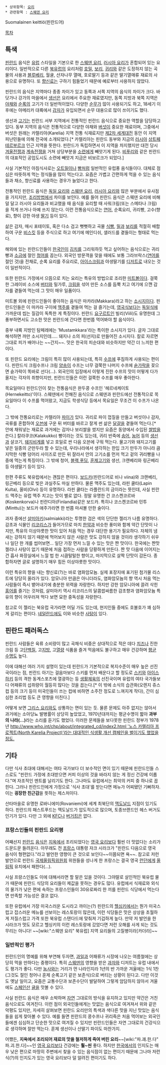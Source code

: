  * 상위항목: [[요리]]
 * 관련항목 : [[스웨덴 요리]] 

Suomalainen keittiö(핀란드어)

[[목차]]
== 특색 ==
[[핀란드]] 음식은 [[유럽]] 스타일을 기본으로 한 [[스웨덴 요리]], [[러시아 요리]]가 혼합되어 있는 요리이다. 일반적으로 다른 [[북유럽]]의 요리처럼 [[호밀]], [[보리]], [[귀리]]와 같은 도정하지 않는 곡물의 사용과 [[블루베리]], 월귤, 산자나무 열매, 호로딸기 등과 같은 딸기열매류 재료의 사용으로 유명하다. 또 [[향신료]]는 구하기 힘들었기 때문에 예로부터 사용하지 않았다. 

핀란드의 음식은 지역마다 종종 차이가 있고 동쪽과 서쪽 지역의 음식의 차이가 크다. 바닷가나 강가의 마을에서 [[생선]]은 요리에서 주요한 재료였지만, 동쪽 지방과 북쪽 지역은 [[야채]]와 [[순록]]의 고기가 더 일반적이었다. 다양한 [[순무]]가 많이 사용되기도 하고, 18세기 이후에는 아메리카 대륙에서 [[감자]]가 유입되면서 순무 대용으로 많이 쓰이기도 했다.

생선과 [[고기]]는 핀란드 서부 지역에서 전통적인 핀란드 음식으로 중요한 역할을 담당하고 있다. 동부 지역의 음식은 전통적으로 다양한 야채와 [[버섯]]이 중요한 재료이며, 그중에서 버섯은 원래는 카렐리아(Karelia) 지역 전통 식재료지만 [[제2차 세계대전]] 동안 이 지역 피난민들에 의해 전국에 소개되었다.[* 카렐리아는 핀란드 동부와 지금의 [[러시아]] [[상트페테르부르크]] 인근 지역을 뜻한다. 핀란드가 독립하면서 이 지역을 차지했지만 대전 당시 [[겨울전쟁]]과 [[계속전쟁]]을 거쳐 상당부분을 [[소련]]에게 빼앗기게 된다. [[비푸리]]와 같은 핀란드의 대표적인 공업도시도 소련에 빼앗겨 지금은 비보르크가 되었다.]   

사실 기본적인 아침식사로는 [[오트밀]]이나 [[빵]]처럼 일반적인 유럽풍 음식들이다. 대체로 점심은 따뜻하게 먹는 정식들을 많이 먹는다고. 요즘은 가볍고 간편하게 먹을 수 있는 음식들과 채소, 향신료를 사용하는 경우가 늘었다고 한다.

전통적인 핀란드 음식은 [[독일 요리]]와 [[스웨덴 요리]], [[러시아 요리]]와 많은 부분에서 유사점을 가지지만, [[조리]]방법에서 차이를 보인다. 예를 들어 핀란드 음식은 스웨덴 요리에 비해 덜 달고 러시아 요리들과 비교했을 때 음식을 요리할 때 사워크림(또는 스메타나 크림)을 적게 쓰거나 아예 쓰지 않는다. 이런 전통음식으로는 [[연어]], 순록요리, 귀리빵, 고수(향료), 향이 강한 야생 [[딸기]] 등이 있다.

삶은 감자, 매시 포테이토, 혹은 다소 검고 뻣뻣하고 곡물 [[식빵]], [[밀]]과 [[보리]]를 적절히 배합하여 구운 [[비스킷]] 등을 주식으로 하고 여기에 메인디쉬, 샐러드를 곁들이는 형태로 먹는다.

해외에 있는 핀란드인들이 [[한국인]]이 [[김치]]를 그리워하듯 먹고 싶어하는 음식으로는 귀리빵과 [[소금]]에 절인 [[청어]]를 꼽는다. 외국인 방문객을 맞을 때에도 보통 그라브락스([[연어]]를 절인 것)을 전채로, 순록 요리를 주요리로, [[아이스크림]]과 야생딸기를 [[디저트]]로 내오는 것이 일반적이다.

또한 핀란드 가정에서 으뜸으로 치는 요리는 특유의 방법으로 조리한 [[미트볼]]이다. 걸쭉한 그레이비 소스에 [[버터]]와 밀가루, [[크림]]을 섞어 만든 소스를 듬뿍 치고 여기에 으깬 감자를 곁들여 먹는데 그 맛이 매우 일품이다.

미트볼 외에 핀란드인들이 좋아하는 음식은 마카라(Makkara)라고 하는 [[소시지]]이다. 핀란드인들은 이 마카라 구이에 [[맥주]]를 곁들여 먹는 걸 즐기는데, [[영국]]식보다는 [[독일]]식에 가까운데 씹는 질감이 독특한 게 특징이다. 핀란드 [[요구르트]]인 빌리(Viili)도 유명한데 그 풍부하면서도 고소한 맛은 핀란드에 간다면 한번쯤 먹어봐야 할 음식이다.

중부 내륙 지방인 탐페레에는 'Mustamkkara'라는 특이한 소시지가 있다. 글자 그대로 해석하면 까만 소시지인데..... 돼지나 소의 피(선지)로 만들어진 소시지다. 칼로 자르면 그대로 피가 배어나는 ~~간지~~. 맛은 한국의 피순대와 비슷하지만 약간 더 느끼한 편이다.

또 핀란드 요리에는 크림이 특히 많이 사용되는데, 특히 [[수프]]에 푸짐하게 사용되는 편이다. 핀란드식 크림수프나 크림 [[양송이]] 수프는 너무 걸쭉한 나머지 수프에 [[숟가락]]을 꽂으면 숟가락이 똑바로 선다(…). 외국인의 입장에서 이렇게 진한 수프의 맛이 어떻게 다가올지는 각자의 취향이지만, 핀란드인들은 이런 걸쭉한 수프를 매우 좋아한다.

목요일마다 핀란드인이 찾는 전통음식은 완두콩 수프인 '헤르네케이토(Hernekeitto)'이다. 스웨덴에서 전해진 음식으로 스웨덴과 핀란드에선 전통적으로 목요일마다 이 수프를 먹어왔고, 지금도 학생식당 등에서 목요일은 무조건 이 수프가 나온다.

그 밖에 전통요리로는 카렐리아 [[파이]]가 있다. 귀리로 파이 껍질을 만들고 버섯이나 감자, 곡류를 혼합하여 [[오븐]]에 구운 뒤 버터를 바르고 잘게 썬 삶은 [[달걀]]을 곁들여 먹는다.[* 안에 채워넣는 재료로 과거에는 감자나 보리쌀을 썼지만 요즘은 동양에서 수입된 [[쌀밥]]을 쓴다.] 칼라쿠코(Kalakukko) 빵이라는 것도 있는데, 귀리 반죽에 [[송어]], [[농어]] 등의 [[생선]]과 살코기, [[돼지]][[비계]]를 넣고 호일로 싼 다음 오븐에 구워 먹는다. 물고기와 돼지고기를 넣은 일종의 군만두라 할 수 있는데, 우리나라에서 생각하는 한입 크기 만두가 아니라 큼지막한 식빵 덩어리 사이즈로 만든 뒤 잘라서 안의 고기소를 먼저 먹고 겉의 귀리빵을 나중에 먹는게 특징이다. 그 밖에 청어, [[블랙 푸딩]], [[훈제]]고기와 생선, 크랜베리와 링곤베리 등 야생딸기 등이 있다.

한편 주류도 북유럽에서는 괜찮은 편이다. [[보드카]](핀란드어로 비나 viina)와 크랜베리, 링곤베리 등으로 빚은 과실주도 마실 만하다. 물론 맥주도 있는데, 라핀 쿨타(Lapin Kulta), 올비(Olvi) 등이 유명하다. 라핀 쿨타는 라플란드의 금이라는 뜻인데, 사실 핀란드 맥주는 유럽 맥주 치고는 맛이 별로 없다. 정말 유명한 건 코스켄코르바(Koskenkorva)나 핀란디아(Finlandia)같은 보드카. 특히나 코스켄코르바 민투(Minttu)는 보드카 애주가라면 한 번쯤 마셔볼 만한 술이다.

과자 중에선 [[살미아키]](salmiakki)라는 투명한 검은 색의 단단한 젤리가 나름 유명하다. 감초과 식물인 [[리코리스]]가 들어가므로 마치 [[한약]]과 비슷한 풍미와 함께 약간 단맛이 나지만, 특유의 이상야릇한 맛이 있어 처음 먹는 경우 대단한 용기가 필요하다. 자체의 냄새는 강하지 않기 때문에 먹어보지 않은 사람은 맛도 강하지 않을 것이라 생각하기 쉬우나 일단 한 개를 씹어보면... 일단 가장 먼저 느낄 수 있는 맛은 짠 맛이다. 한국에는 짠맛 젤리나 사탕이 없기 때문에 처음 접하는 사람을 당황하게 만든다. 짠 맛 다음에 이어지는건 흡사 화장실에서 느낄 법 한 시큼털털한 향이고, 마지막으로 살짝 단맛이 감돈다. 종합하자면 글로 설명하기 매우 힘든 이상야릇한 맛이다.

이런 특유의 향을 내는 향신료(?)는 바로 염화암모늄. 실제 포장지에 표기된 첨가물 리스트에 당당히 올라가 있다. 암모니아 만큼은 아니더라도, 염화암모늄의 향 역시 처음 먹는 사람들이 즉시 뱉어내기에 충분한 위력을 자랑한다. 하지만 강한 암모니아에 끌려 삭힌 [[홍어]]를 즐기는 것처럼, 살미아키 역시 리코리스의 달콤쌉싸름한 감초향과 염화암모늄 특유의 향이 어우러져 먹다 보면 묘한 중독성을 자랑한다.

참고로 이 젤리는 북유럽 국가라면 어딜 가도 있는데, 현지인들 중에도 호불호가 꽤 심하게 갈리는 편이다. [[네덜란드]]에도 이와 비슷한 [[사탕]]이 있다. 
== 핀란드 패러독스 ==
핀란드 사람들은 육류 소비량이 많고 곡채식 비중은 상대적으로 적은 데다 [[치즈]]나 진한 크림 등 고[[단백질]], 고[[지방]], 고[[열량]] 식품을 즐겨 먹음에도 불구하고 매우 건강하며 [[평균 수명]]도 높다. 

이에 대해선 여러 가지 설명이 있는데 핀란드가 기본적으로 복지수준이 매우 높은 선진국이라는 점, 핀란드 아기는 걸음마보다 스키를 먼저 배운다고 할 정도로 [[스키]]와 [[아이스하키]] 등의 격한 동계스포츠에 열광하는 등 [[생활체육]]의 선진국이며 유럽의 여타 국가들보다 어패류의 섭취량이 월등히 많다는 것을 꼽는다.[* 이 밖에 소식의 습관화(오렌지 쥬스 컵 등의 크기 등이 미국인들이 쓰는 컵에 비하면 소주잔 정도로 느껴지게 작다), 간이 심심한 조리법 등도 큰 영향을 미친다.]

어떻게 보면 [[그리스 요리]]와도 상통하는 면이 있는 듯. 물론 문제도 아주 없지는 않아서 과거에는 소아당뇨 발병률이 상당히 높았었고, 1970년대까지는 평균수명이 짧아 '''과부의 나라(...)'''라는 소리를 듣기도 했었다. 이러한 문제들을 보다못한 핀란드 정부가 1978년 [[http://www.who.int/chp/about/integrated_cd/index2.html '노스 카렐리아 프로젝트(North Karelia Project)'라는 대대적인 식생활 개선 캠페인을 벌이기도 했었을 정도.]]

== 기타 ==
다만 식사 초대에 대해서는 여타 국가보다 더 보수적인 면이 있기 때문에 핀란드인들 스스로도 "핀란드 가정에 초대받으면 커피 이상의 것을 바라지 않는 게 정신 건강에 이롭다."며 자조적인 멘트를 날리기도 한다. 그나마도 유럽에서는 최악의 커피 중 하나로 꼽힌다. 그러나 핀란드인에게 가정으로 '식사 초대'를 받는다면 메뉴가 어찌됐던 기뻐하자. 이는 '''굉장한 친근감'''을 뜻하는 제스처이다.

산타마을로 유명한 로바니에미(Rovaniemi)에 세계 최북단의 [[맥도날드]] 지점이 있기도 하다. 핀란드의 패스트푸드는 맥도날드가 압도적으로 많으며, 토종브랜드인 헤스 버거도 인기가 있다. 다만 그 외에 [[KFC]]나 [[버거킹]]은 없다.

=== 프랑스인들의 핀란드 요리평 ===
어째선지 [[핀란드]] [[음식]]은 [[지옥]]에서 조리되었다는 [[영국 요리]]보다 훨씬 더 맛없다는 소리가 드문드문 들려온다. 아무래도 전 [[프랑스]] 대통령 자크 시라크가 "핀란드 다음으로 영국 음식이 형편없다."라고 발언한 영향이 큰 것으로 보인다~~이쯤되면 욕~~. 참고로 저런 발언으로 핀란드 [[국제올림픽위원회]] 위원들을 성나게 한 프랑스는 결국 영국 [[런던]]에게 [[올림픽]] 유치에서 패한다(…). 

사실 프랑스인들도 이에 대해서라면 할 말은 있을 것이다. 그야말로 살인적인 북유럽 물가 때문에 핀란드 식당의 요리들이 제값을 못하는 경우도 많다. 유럽에서 식재료와 외식의 물가가 낮은 편에 속하는 프랑스인들이 30유로짜리 한 끼를 핀란드 식당에서 먹는다면 만족할 가능성은 결코 없다. 

또한 유럽에서 가장 미국스러운 도시라고 까이는(?) 핀란드의 [[헬싱키]]에서는 뭔가 미국스럽고 잡스러운 메뉴를 선보이는 레스토랑이 많은데, 이런 식당들은 맛은 상상을 초월하게 저질스럽고 가격 또한 북유럽 스탠다드에 맞춰져 기겁하게 높다. 만약 저 발언을 한 시라크가 멋도 모르고 헬싱키의 이런 레스토랑에 갔었다면 저런 오해를 사게 되는 것도 무리는 아니다! ~~[wiki:"스웨덴 요리" 북유럽] 지역 요리들의 고질병이라[카더라]~~
=== 일반적인 평가 ===
핀란드인의 명예를 위해 부연해 두자면, [[과일]]과 어패류가 시장에 나오는 여름철에는 상당히 먹을 만하다는 중평이다. 특히 [[스웨덴]]의 영향을 받은 [[과자]]와 디저트는 유럽 내에서도 평가가 좋다. 다만 [[농사]]와는 거리가 먼 나라인지라 1년의 반 가까운 겨울에는 1식 1찬(그것도 절인 청어나 훈제 순록고기 같은 보존식)으로 버티는 상황이 된다고. 다만 이것도 옛날 일이고, 요즘은 교통수단과 보존수단이 발달하여 그렇게 암담하지 않아서 겨울에도 [[스페인]]산 [[귤]]을 맛볼 수 있다.

사실 핀란드 음식은 매우 소박하며 [[자연]] 그대로의 방식을 유지하고 있지만 약간은 거친음식으로도 여겨진다. 이런 점이 외국인들에게는 맛없는 음식으로 여겨져서 위와 같은 악평도 있지만, 자세히 살펴보면 핀란드 요리만의 특색과 색다른 맛을 지닌 맛있는 음식들을 쉽게 찾아볼 수 있다. 예를 들면 핀란드의 콩수프나 귀리죽은 처음 먹어보는 외국인들에겐 심심하고 단순한 맛으로 여겨질 수 있지만 핀란드인들은 자연 그대로의 건강식으로 생각하며 잘만 먹는다. 훈제 생선이나 산딸기 파이도 마찬가지.

어쨌든, '''지옥에서 조리되어 재료의 맛을 철저하게 죽여 버린 요리'''~~[wiki:"파.괘.한.다" 파.괴.한.다]~~인 [[영국 요리]]보다 건강에는 '''훨~씬''' 좋다. 하지만 [[한국]]에서의 인지도는 매우 낮은 편으로 마땅히 주변에서 찾을 수 있는 음식점이 없는 편이기 때문에 그나마 저런 식(?)의 인지도가 있는 영국 요리보다 덜 알려진 편이기도 하다. 
